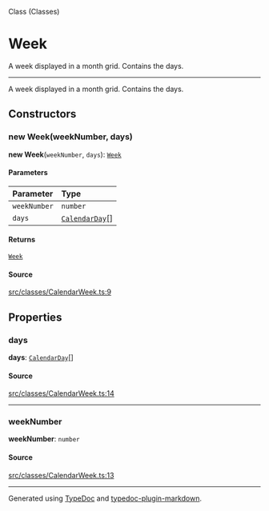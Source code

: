 <SectionTitle>Class (Classes)</SectionTitle>

# Week

<Description>
A week displayed in a month grid. Contains the days.
</Description>

---

A week displayed in a month grid. Contains the days.

## Constructors

<a id="constructors" name="constructors"></a>

### new Week(weekNumber, days)

<SignatureMemberIdentifier>**new Week**(`weekNumber`, `days`): [`Week`](/api/next/classes/Week.md)</SignatureMemberIdentifier>

#### Parameters

| Parameter | Type |
| :------ | :------ |
| `weekNumber` | `number` |
| `days` | [`CalendarDay`](/api/next/classes/CalendarDay.md)[] |

#### Returns

[`Week`](/api/next/classes/Week.md)

#### Source

[src/classes/CalendarWeek.ts:9](https://github.com/gpbl/react-day-picker/blob/next/src/classes/CalendarWeek.ts#L9)

## Properties

<a id="days" name="days"></a>

### days

<SignatureMemberIdentifier>**days**: [`CalendarDay`](/api/next/classes/CalendarDay.md)[]</SignatureMemberIdentifier>

#### Source

[src/classes/CalendarWeek.ts:14](https://github.com/gpbl/react-day-picker/blob/next/src/classes/CalendarWeek.ts#L14)

***

<a id="weeknumber" name="weeknumber"></a>

### weekNumber

<SignatureMemberIdentifier>**weekNumber**: `number`</SignatureMemberIdentifier>

#### Source

[src/classes/CalendarWeek.ts:13](https://github.com/gpbl/react-day-picker/blob/next/src/classes/CalendarWeek.ts#L13)

***

Generated using [TypeDoc](https://typedoc.org) and [typedoc-plugin-markdown](https://typedoc-plugin-markdown.org).
